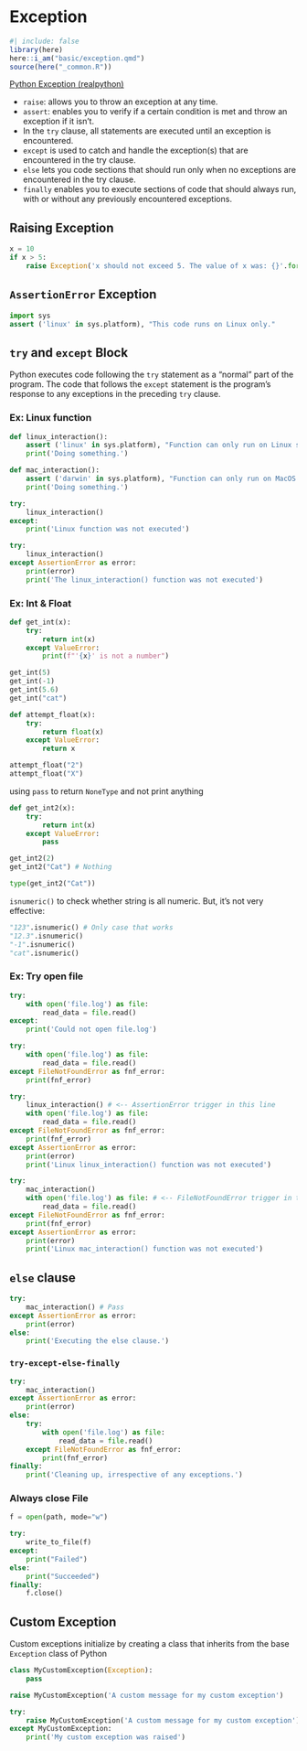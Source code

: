 # Exception 

```r
#| include: false
library(here)
here::i_am("basic/exception.qmd")
source(here("_common.R"))
```

[Python Exception (realpython)](https://realpython.com/python-exceptions/)

- `raise`: allows you to throw an exception at any time.
- `assert`: enables you to verify if a certain condition is met and throw an exception if it isn’t.
- In the `try` clause, all statements are executed until an exception is encountered.
- `except` is used to catch and handle the exception(s) that are encountered in the try clause.
- `else` lets you code sections that should run only when no exceptions are encountered in the try clause.
- `finally` enables you to execute sections of code that should always run, with or without any previously encountered exceptions.

## Raising Exception


```python
x = 10
if x > 5:
    raise Exception('x should not exceed 5. The value of x was: {}'.format(x))
```

## `AssertionError` Exception

```python
import sys
assert ('linux' in sys.platform), "This code runs on Linux only."
```

## `try` and `except` Block

Python executes code following the `try` statement as a “normal” part of the program. The code that follows the `except` statement is the program’s response to any exceptions in the preceding `try` clause.

### Ex: Linux function

```python
def linux_interaction():
    assert ('linux' in sys.platform), "Function can only run on Linux systems."
    print('Doing something.')
```

```python
def mac_interaction():
    assert ('darwin' in sys.platform), "Function can only run on MacOS systems."
    print('Doing something.')
```

```python
try:
    linux_interaction()
except:
    print('Linux function was not executed')
```

```python
try:
    linux_interaction()
except AssertionError as error:
    print(error)
    print('The linux_interaction() function was not executed')
```

### Ex: Int & Float

```python
def get_int(x):
    try:
        return int(x)
    except ValueError:
        print(f"'{x}' is not a number")

```

```python
get_int(5)
get_int(-1)
get_int(5.6)
get_int("cat")
```

```python
def attempt_float(x):
    try:
        return float(x)
    except ValueError:
        return x
```

```python
attempt_float("2")
attempt_float("X")
```



using `pass` to return `NoneType` and not print anything

```python
def get_int2(x):
    try:
        return int(x)
    except ValueError:
        pass

```


```python
get_int2(2)
get_int2("Cat") # Nothing

type(get_int2("Cat"))
```



`isnumeric()` to check whether string is all numeric. But, it's not very effective:


```python
"123".isnumeric() # Only case that works
"12.3".isnumeric()
"-1".isnumeric()
"cat".isnumeric()
```

### Ex: Try open file

```python
try:
    with open('file.log') as file:
        read_data = file.read()
except:
    print('Could not open file.log')
```

```python
try:
    with open('file.log') as file:
        read_data = file.read()
except FileNotFoundError as fnf_error:
    print(fnf_error)
```


```python
try:
    linux_interaction() # <-- AssertionError trigger in this line
    with open('file.log') as file:
        read_data = file.read()
except FileNotFoundError as fnf_error:
    print(fnf_error)
except AssertionError as error: 
    print(error) 
    print('Linux linux_interaction() function was not executed')
```


```python
try:
    mac_interaction()
    with open('file.log') as file: # <-- FileNotFoundError trigger in this line
        read_data = file.read()
except FileNotFoundError as fnf_error:
    print(fnf_error)
except AssertionError as error:
    print(error)
    print('Linux mac_interaction() function was not executed')
```

## `else` clause

```python
try:
    mac_interaction() # Pass
except AssertionError as error:
    print(error)
else:
    print('Executing the else clause.')
```

### `try-except-else-finally`

```python
try:
    mac_interaction()
except AssertionError as error:
    print(error)
else:
    try:
        with open('file.log') as file:
            read_data = file.read()
    except FileNotFoundError as fnf_error:
        print(fnf_error)
finally:
    print('Cleaning up, irrespective of any exceptions.')
```


### Always close File 

```python
f = open(path, mode="w")

try:
    write_to_file(f)
except:
    print("Failed")
else:
    print("Succeeded")
finally:
    f.close()
```

## Custom Exception

Custom exceptions initialize by creating a class that inherits from the base `Exception` class of Python

```python
class MyCustomException(Exception):
    pass
```

```python
raise MyCustomException('A custom message for my custom exception')
```

```python
try:
    raise MyCustomException('A custom message for my custom exception')
except MyCustomException:
    print('My custom exception was raised')
```